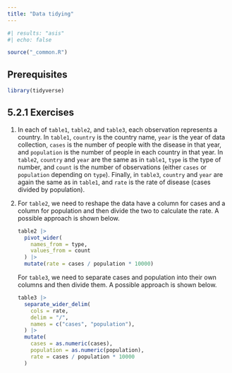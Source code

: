```yaml
---
title: "Data tidying"
---
```


```r
#| results: "asis"
#| echo: false

source("_common.R")
```

## Prerequisites {.unnumbered}

```r
library(tidyverse)
```

## 5.2.1 Exercises {.unnumbered}

1.  In each of `table1`, `table2`, and `table3`, each observation represents a country.
    In `table1`, `country` is the country name, `year` is the year of data collection, `cases` is the number of people with the disease in that year, and `population` is the number of people in each country in that year.
    In `table2`, `country` and `year` are the same as in `table1`, `type` is the type of number, and `count` is the number of observations (either `cases` or `population` depending on `type`).
    Finally, in `table3`, `country` and `year` are again the same as in `table1`, and `rate` is the rate of disease (cases divided by population).

2.  For `table2`, we need to reshape the data have a column for cases and a column for population and then divide the two to calculate the rate.
    A possible approach is shown below.

    ```r
    table2 |>
      pivot_wider(
        names_from = type,
        values_from = count
      ) |> 
      mutate(rate = cases / population * 10000)
    ```

    For `table3`, we need to separate cases and population into their own columns and then divide them.
    A possible approach is shown below.

    ```r
    table3 |>
      separate_wider_delim(
        cols = rate, 
        delim = "/", 
        names = c("cases", "population"),
      ) |>
      mutate(
        cases = as.numeric(cases),
        population = as.numeric(population),
        rate = cases / population * 10000
      )
    ```

